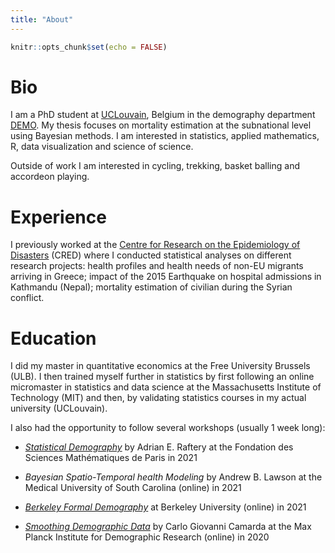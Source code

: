 ```yaml
---
title: "About"
---
```


```r
knitr::opts_chunk$set(echo = FALSE)
```

# Bio

I am a PhD student at [UCLouvain](https://uclouvain.be/fr/index.html), Belgium in the demography department [DEMO](https://uclouvain.be/en/research-institutes/iacchos/demo). My thesis focuses on mortality estimation at the subnational level using Bayesian methods. I am interested in statistics, applied mathematics, R, data visualization and science of science. 

Outside of work I am interested in cycling, trekking, basket balling and accordeon playing.


# Experience

I previously worked at the [Centre for Research on the Epidemiology of Disasters](https://www.cred.be/) (CRED) where I conducted statistical analyses on different research projects: health profiles and health needs of non-EU migrants arriving in Greece; impact of the 2015 Earthquake on hospital admissions in Kathmandu (Nepal); mortality estimation of civilian during the Syrian conflict.


# Education

I did my master in quantitative economics at the Free University Brussels (ULB). I then trained myself further in statistics by first following an online micromaster in statistics and data science at the Massachusetts Institute of Technology (MIT) and then, by validating statistics courses in my actual university (UCLouvain).

I also had the opportunity to follow several workshops (usually 1 week long):

* *[Statistical Demography](https://sciencesmaths-paris.fr/f/actualites-fr/cours-raftery)* by Adrian E. Raftery at the Fondation des Sciences Mathématiques de Paris in 2021 

* *Bayesian Spatio-Temporal health Modeling* by Andrew B. Lawson at the Medical University of South Carolina (online) in 2021

* *[Berkeley Formal Demography](https://populationsciences.berkeley.edu/population-center/annual-workshop-on-formal-demography/)* at Berkeley University (online) in 2021

* *[Smoothing Demographic Data](https://www.demogr.mpg.de/en/career_6122/international_advanced_studies_in_demography_6682/courses_6931/smoothing_demographic_data_flexible_models_in_population_studies_7174/)* by Carlo Giovanni Camarda at the Max Planck Institute for Demographic Research (online) in 2020


